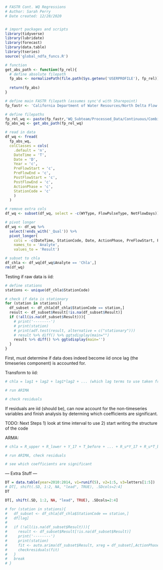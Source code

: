 ```r
# FASTR Cont. WQ Regressions
# Author: Sarah Perry
# Date created: 12/28/2020


# import packages and scripts
library(tidyverse)
library(lubridate)
library(forecast)
library(data.table)
library(tseries)
source('global_ndfa_funcs.R')
```

```r
# function
get_abs_path <- function(fp_rel){
  # define absolute filepath
  fp_abs <- normalizePath(file.path(Sys.getenv('USERPROFILE'), fp_rel))
  
  return(fp_abs)
}

# define main FASTR filepath (assumes sync'd with Sharepoint)
fp_fastr <- 'California Department of Water Resources/North Delta Flow Action - Documents/'

# define filepaths 
fp_rel_wq <- paste(fp_fastr,'WQ_Subteam/Processed_Data/Continuous/Combined_Files/combined_flow.csv', sep = '')
fp_abs_wq <- get_abs_path(fp_rel_wq)

# read in data
df_wq <- fread(
  fp_abs_wq,
  colClasses = cols(
    .default = 'n',
    DateTime = 'T',
    Date = 'D',
    Year = 'c',
    PreFlowStart = 'c',
    PreFlowEnd = 'c',
    PostFlowStart = 'c',
    PostFlowEnd = 'c',
    ActionPhase = 'c',
    StationCode = 'c'
    )
  )

# remove extra cols
df_wq <- subset(df_wq, select = -c(WYType, FlowPulseType, NetFlowDays))

# pivot longer
df_wq <- df_wq %>% 
  select(!ends_with('_Qual')) %>% 
  pivot_longer(
    cols = -c(DateTime, StationCode, Date, ActionPhase, PreFlowStart, PreFlowEnd, PostFlowStart, PostFlowEnd, Year),
    names_to = 'Analyte',
    values_to = 'Result')

# subset to chla
df_chla <- df_wq[df_wq$Analyte == 'Chla',]
rm(df_wq)
```

Testing if raw data is iid:
```r
# define stations
stations <- unique(df_chla$StationCode)

# check if data is stationary
for (station in stations){
  df_subset <- df_chla[df_chla$StationCode == station,]
  result <- df_subset$Result[!is.na(df_subset$Result)]
  if (!all(is.na(df_subset$Result))){
    # print('--------')
    # print(station)
    # print(adf.test(result, alternative = c("stationary")))
    # result %>% diff() %>% ggtsdisplay(main="")
    result %>% diff() %>% ggtsdisplay(main='')
  }
}
```

First, must determine if data does indeed become iid once lag (the timeseries component) is accounted for.

Transform to iid:
```r
# chla = lag1 + lag2 + lag1*lag2 + ... (which lag terms to use taken from ACF plot)

# run ARIMA

# check residuals
```

If residuals are iid (should be), can now account for the non-timeseries variables and finish analysis by determing which coefficients are significant.
    
TODO: Next Steps
  1) look at time interval to use
  2) start writing the structure of the code
  
ARMA:
```r
# chla = R_upper + R_lower + Y_17 + T_before + ... + R_u*Y_17 + R_u*T_before + ... + lag1 + lag2 + lag1*lag2...

# run ARIMA, check residuals

# see which coefficients are significant
```

--- Extra Stuff ---
```r
DT = data.table(year=2010:2014, v1=runif(5), v2=1:5, v3=letters[1:5])
# DT[, shift(.SD, 1:2, NA, "lead", TRUE), .SDcols=2:4]
DT
```
```r
DT[, shift(.SD, 1:2, NA, "lead", TRUE), .SDcols=2:4]
```

```r
# for (station in stations){
#   df_subset <- df_chla[df_chla$StationCode == station,]
#   df[lag]
#   
#   if (!all(is.na(df_subset$Result))){
#     result <- df_subset$Result[!is.na(df_subset$Result)]
#     print('--------')
#     print(station)
#     fit <- auto.arima(df_subset$Result, xreg = df_subset[,ActionPhase]) #binary encode
#     checkresiduals(fit)
#   }
#   break
# }
```